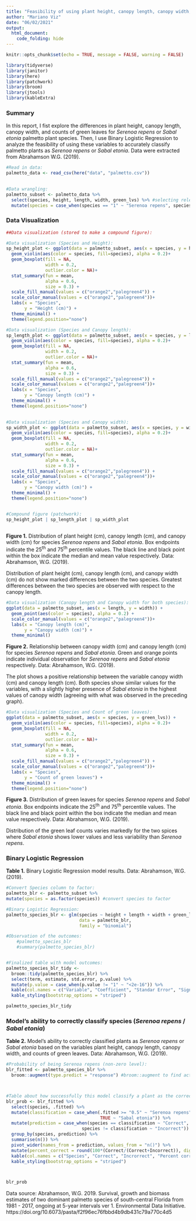 ```yaml
---
title: "Feasibility of using plant height, canopy length, canopy width, and  green leaf counts for classifing palmetto plants as *Serenoa repens* or *Sabal etonia*"
author: "Mariano Viz"
date: "06/02/2021"
output: 
  html_document:
    code_folding: hide
---
```


```r
knitr::opts_chunk$set(echo = TRUE, message = FALSE, warning = FALSE)

library(tidyverse)
library(janitor)
library(here)
library(patchwork)
library(broom)
library(jtools)
library(kableExtra)

```

### Summary
In this report, I fist explore the differences in plant height, canopy length, canopy width, and counts of green leaves for *Serenoa repens* or *Sabal etonia* palmetto plant species. Then, I use Binary Logistic Regression to analyze the feasibility of using these variables to accurately classify palmetto plants as *Serenoa repens* or *Sabal etonia*. Data were extracted from Abrahamson W.G. (2019).



```r
#Read in data:
palmetto_data <- read_csv(here("data", "palmetto.csv"))
  

```



```r
#Data wrangling:
palmetto_subset <- palmetto_data %>% 
  select(species, height, length, width, green_lvs) %>% #selecting relevant columns
  mutate(species = case_when(species == "1" ~ "Serenoa repens", species == "2" ~ "Sabal etonia")) #renaming species
```


### Data Visualization

```r

##Data visualization (stored to make a compound figure): 

#Data visualization (Species and Height):
sp_height_plot <- ggplot(data = palmetto_subset, aes(x = species, y = height)) +
  geom_violin(aes(color = species, fill=species), alpha = 0.2)+
  geom_boxplot(fill = NA, 
               width = 0.2, 
               outlier.color = NA)+
  stat_summary(fun = mean,
               alpha = 0.6,
               size = 0.3) +
  scale_fill_manual(values = c("orange2","palegreen4")) +
  scale_color_manual(values = c("orange2","palegreen4"))+
  labs(x = "Species",
       y = "Height (cm)") +
  theme_minimal() +
  theme(legend.position="none")

#Data visualization (Species and Canopy length):
sp_length_plot <- ggplot(data = palmetto_subset, aes(x = species, y = length)) +
  geom_violin(aes(color = species, fill=species), alpha = 0.2)+
  geom_boxplot(fill = NA, 
               width = 0.2, 
               outlier.color = NA)+
  stat_summary(fun = mean,
               alpha = 0.6,
               size = 0.3) +
  scale_fill_manual(values = c("orange2","palegreen4")) +
  scale_color_manual(values = c("orange2","palegreen4"))+
  labs(x = "Species",
       y = "Canopy length (cm)") +
  theme_minimal() +
  theme(legend.position="none")
  

#Data visualization (Species and Canopy width):
sp_width_plot <- ggplot(data = palmetto_subset, aes(x = species, y = width)) +
  geom_violin(aes(color = species, fill=species), alpha = 0.2)+
  geom_boxplot(fill = NA, 
               width = 0.2, 
               outlier.color = NA)+
  stat_summary(fun = mean,
               alpha = 0.6,
               size = 0.3) +
  scale_fill_manual(values = c("orange2","palegreen4")) +
  scale_color_manual(values = c("orange2","palegreen4"))+
  labs(x = "Species",
       y = "Canopy width (cm)") +
  theme_minimal() +
  theme(legend.position="none")


#Compound figure (patchwork):
sp_height_plot | sp_length_plot | sp_width_plot 
  

```

**Figure 1.** Distribution of plant height (cm), canopy length (cm), and canopy width (cm) for species *Serenoa repens* and *Sabal etonia*. Box endpoints indicate the 25^th^ and 75^th^ percentile values. The black line and black point within the box indicate the median and mean value respectively. Data: Abrahamson, W.G. (2019).

Distribution of plant height (cm), canopy length (cm), and canopy width (cm) do not show marked differences between the two species. Greatest differences between the two species are observed with respect to the canopy length. 


```r
#Data visualization (Canopy length and Canopy width for both species):
ggplot(data = palmetto_subset, aes(x = length, y = width)) +
  geom_point(aes(color = species), alpha = 0.2) +
  scale_color_manual(values = c("orange2","palegreen4"))+
  labs(x = "Canopy length (cm)",
       y = "Canopy width (cm)") +
  theme_minimal() 
```

**Figure 2.** Relationship between canopy width (cm) and canopy length (cm) for  species *Serenoa repens* and *Sabal etonia*. Green and orange points indicate individual observation for *Serenoa repens* and *Sabal etonia* respectively. Data: Abrahamson, W.G. (2019).


The plot shows a positive relationship between the variable canopy width (cm) and canopy length (cm). Both species show similar values for the variables, with a slightly higher presence of *Sabal etonia* in the highest values of canopy width (agreeing with what was observed in the preceding graph). 


```r
#Data visualization (Species and Count of green leaves):
ggplot(data = palmetto_subset, aes(x = species, y = green_lvs)) +
  geom_violin(aes(color = species, fill=species), alpha = 0.2)+
  geom_boxplot(fill = NA, 
               width = 0.2, 
               outlier.color = NA)+
  stat_summary(fun = mean,
               alpha = 0.6,
               size = 0.3) +
  scale_fill_manual(values = c("orange2","palegreen4")) +
  scale_color_manual(values = c("orange2","palegreen4"))+
  labs(x = "Species",
       y = "Count of green leaves") +
  theme_minimal() +
  theme(legend.position="none")

```

**Figure 3.** Distribution of green leaves for species *Serenoa repens* and *Sabal etonia*. Box endpoints indicate the 25^th^ and 75^th^ percentile values. The black line and black point within the box indicate the median and mean value respectively. Data: Abrahamson, W.G. (2019).

Distribution of the green leaf counts varies markedly for the two spices where *Sabal etonia* shows lower values and less variability than *Serenoa repens*.


### Binary Logistic Regression


**Table 1.** Binary Logistic Regression model results. Data: Abrahamson, W.G. (2019).

```r
#Convert Species column to factor:
palmetto_blr <- palmetto_subset %>% 
mutate(species = as.factor(species)) #convert species to factor

#Binary Logistic Regression:
palmetto_species_blr <- glm(species ~ height + length + width + green_lvs, 
                            data = palmetto_blr,
                            family = "binomial")

#Observation of the outcomes:
    #palmetto_species_blr 
    #summary(palmetto_species_blr)


#Finalized table with model outcomes:
palmetto_species_blr_tidy <-
  broom::tidy(palmetto_species_blr) %>% 
  select(term, estimate, std.error, p.value) %>%
  mutate(p.value = case_when(p.value != "1" ~ "<2e-16")) %>% 
  kable(col.names = c("Variable", "Coefficient", "Standar Error", "Significance (p.value)")) %>% 
  kable_styling(bootstrap_options = "striped")

palmetto_species_blr_tidy


```




### Model's ability to correctly classify species (*Serenoa repens* / *Sabal etonia*)

**Table 2.** Model's ability to correctly classified plants as *Serenoa repens* or *Sabal etonia* based on the variables plant height, canopy length, canopy width, and counts of green leaves. Data: Abrahamson, W.G. (2019).

```r
#Probability of being Serenoa repens (non-zero level):
blr_fitted <- palmetto_species_blr %>% 
  broom::augment(type.predict = "response") #broom::augment to find actual probabilities



#Table about how successfully this model classify a plant as the correct species: 
blr_prob <- blr_fitted %>% 
  select(species, .fitted) %>% 
  mutate(classification = case_when(.fitted >= "0.5" ~ "Serenoa repens", 
                                    TRUE ~ "Sabal etonia")) %>%
  mutate(prediction = case_when(species == classification ~ "Correct",
                             species != classification ~ "Incorrect")) %>%
  group_by(species, prediction) %>% 
  summarise(n()) %>% 
  pivot_wider(names_from = prediction, values_from = "n()") %>% 
  mutate(percent_correct = round(100*(Correct/(Correct+Incorrect)), digits=2)) %>% 
  kable(col.names = c("Species", "Correct", "Incrorrect", "Percent correctly classified")) %>% 
  kable_styling(bootstrap_options = "striped")



blr_prob

```








Data source: Abrahamson, W.G. 2019. Survival, growth and biomass estimates of two dominant palmetto species of south-central Florida from 1981 - 2017, ongoing at 5-year intervals ver 1. Environmental Data Initiative. https://doi.org/10.6073/pasta/f2f96ec76fbbd4b9db431c79a770c4d5